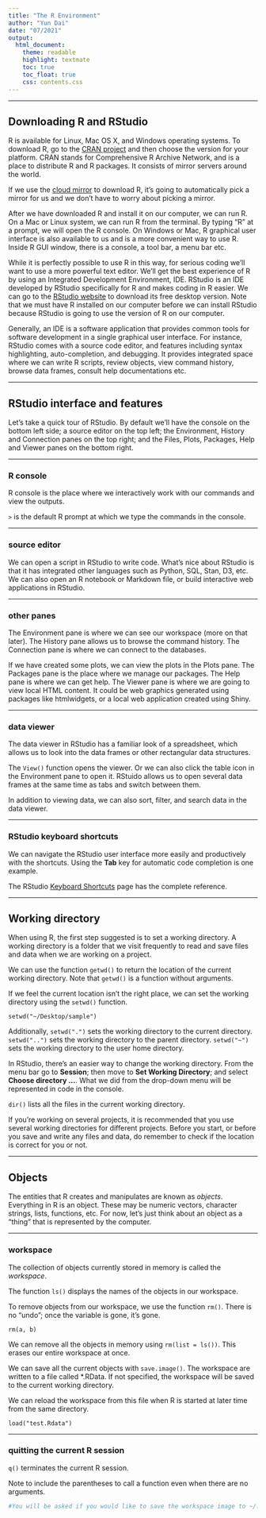 ```yaml
---
title: "The R Environment"
author: "Yun Dai"
date: "07/2021"
output: 
  html_document:
    theme: readable
    highlight: textmate
    toc: true
    toc_float: true
    css: contents.css
---
```


******
## Downloading R and RStudio
R is available for Linux, Mac OS X, and Windows operating systems. To download R, go to the [CRAN project](https://cran.r-project.org/) and then choose the version for your platform. CRAN stands for Comprehensive R Archive Network, and is a place to distribute R and R packages. It consists of mirror servers around the world. 

If we use the [cloud mirror](https://cloud.r-project.org/) to download R, it's going to automatically pick a mirror for us and we don't have to worry about picking a mirror. 

After we have downloaded R and install it on our computer, we can run R. On a Mac or Linux system, we can run R from the terminal. By typing "R" at a prompt, we will open the R console. On Windows or Mac, R graphical user interface is also available to us and is a more convenient way to use R. Inside R GUI window, there is a console, a tool bar, a menu bar etc. 

While it is perfectly possible to use R in this way, for serious coding we'll want to use a more powerful text editor. We'll get the best experience of R by using an Integrated Development Environment, IDE. RStudio is an IDE developed by RStudio specifically for R and makes coding in R easier. We can go to the [RStudio website](https://www.rstudio.com/products/rstudio/download/) to download its free desktop version. Note that we must have R installed on our computer before we can install RStudio because RStudio is going to use the version of R on our computer.

Generally, an IDE is a software application that provides common tools for software development in a single graphical user interface. For instance, RStudio comes with a source code editor, and features including syntax highlighting, auto-completion, and debugging. It provides integrated space where we can write R scripts, review objects, view command history, browse data frames, consult help documentations etc.


******
## RStudio interface and features
Let's take a quick tour of RStudio. By default we'll have the console on the bottom left side; a source editor on the top left; the Environment, History and Connection panes on the top right; and the Files, Plots, Packages, Help and Viewer panes on the bottom right.  

******
### R console
R console is the place where we interactively work with our commands and view the outputs.

`>` is the default R prompt at which we type the commands in the console.

******
### source editor
We can open a script in RStudio to write code. What's nice about RStudio is that it has integrated other languages such as Python, SQL, Stan, D3, etc. We can also open an R notebook or Markdown file, or build interactive web applications in RStudio.  

******
### other panes
The Environment pane is where we can see our workspace (more on that later). The History pane allows us to browse the command history. The Connection pane is where we can connect to the databases. 

If we have created some plots, we can view the plots in the Plots pane. The Packages pane is the place where we manage our packages. The Help pane is where we can get help. The Viewer pane is where we are going to view local HTML content. It could be web graphics generated using packages like htmlwidgets, or a local web application created using Shiny.

******
### data viewer
The data viewer in RStudio has a familiar look of a spreadsheet, which allows us to look into the data frames or other rectangular data structures. 

The `View()` function opens the viewer. Or we can also click the table icon in the Environment pane to open it. RStuido allows us to open several data frames at the same time as tabs and switch between them.

In addition to viewing data, we can also sort, filter, and search data in the data viewer.

******
### RStudio keyboard shortcuts
We can navigate the RStudio user interface more easily and productively with the shortcuts. Using the **Tab** key for automatic code completion is one example. 

The RStudio [Keyboard Shortcuts](https://support.rstudio.com/hc/en-us/articles/200711853-Keyboard-Shortcuts) page has the complete reference.

******
## Working directory
When using R, the first step suggested is to set a working directory. A working directory is a folder that we visit frequently to read and save files and data when we are working on a project. 

We can use the function `getwd()` to return the location of the current working directory. Note that `getwd()` is a function without arguments. 

If we feel the current location isn't the right place, we can set the working directory using the `setwd()` function. 

```
setwd("~/Desktop/sample")
```

Additionally, `setwd(".")` sets the working directory to the current directory. `setwd("..")` sets the working directory to the parent directory. `setwd("~")` sets the working directory to the user home directory. 

In RStudio, there's an easier way to change the working directory. From the menu bar go to **Session**; then move to **Set Working Directory**; and select **Choose directory ...**. What we did from the drop-down menu will be represented in code in the console. 

`dir()` lists all the files in the current working directory.

If you're working on several projects, it is recommended that you use several working directories for different projects. Before you start, or before you save and write any files and data, do remember to check if the location is correct for you or not.

***
## Objects
The entities that R creates and manipulates are known as *objects*. Everything in R is an object. These may be numeric vectors, character strings, lists, functions, etc. For now, let's just think about an object as a "thing" that is represented by the computer. 

***
### workspace
The collection of objects currently stored in memory is called the *workspace*.

The function `ls()` displays the names of the objects in our workspace.

To remove objects from our workspace, we use the function `rm()`. There is no "undo"; once the variable is gone, it’s gone.

```
rm(a, b)
```


We can remove all the objects in memory using `rm(list = ls())`. This erases our entire workspace at once.

We can save all the current objects with `save.image()`. The workspace are written to a file called *.RData. If not specified, the workspace will be saved to the current working directory.

We can reload the workspace from this file when R is started at later time from the same directory. 

```
load("test.Rdata")
```

******
### quitting the current R session
`q()` terminates the current R session. 

Note to include the parentheses to call a function even when there are no arguments.

```r
#You will be asked if you would like to save the workspace image to ~/.RData. If you say yes, the next time when you start the R session from the same working directory, RStudio will reload the workspace with the command history.
```


